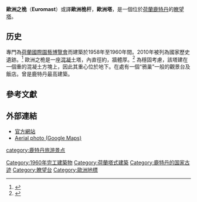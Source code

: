 {{Infobox building
| building_name   = 歐洲之桅<br>Euromast
| image           = Rotterdam euromast.jpg
| caption         =
| former_name     = 
| location        = {{NLD}}[[鹿特丹|鹿特丹]]，Parkhaven 20
| coordinates     = {{coord|51.906111|4.465833|region:NL-ZH_type:landmark|display=title,inline}}
| completion_date = 1960年
| renovation_date = 1970年
| building_type   = [[瞭望塔|瞭望塔]]<br>酒店
| architectural_style = [[現代主義建築|現代主義]]
| antenna_spire   = {{convert|184.6|m|abbr=on}}
| roof            = {{convert|104|m|abbr=on}}
| elevator_count  = 2
| cost            =
| floor_area      = <!-- {{convert || m2|abbr=on}} -->
| architect       = Maaskant, van Dommelen, Kroos en Senf
| engineer        = A. J. van Neste <br>R. Swart (engineer)
| main_contractor = Aanneming Maatschappij J.P. van Eesteren
| developer       =
| owner           =
| management      =
| references      = <ref>{{ctbuh|5446}}</ref><ref>{{emporis|111171}}</ref><ref>{{skyscraperpage|}}</ref><ref>{{structurae|s0000577}}</ref>
}}

'''歐洲之桅'''（'''Euromast'''）或譯'''歐洲桅杆'''，'''歐洲塔'''，是一個位於[[荷蘭|荷蘭]][[鹿特丹|鹿特丹]]的[[瞭望塔|瞭望塔]]。

== 历史 ==
專門為[[荷蘭國際園藝博覽會|荷蘭國際園藝博覽會]]而建築於1958年至1960年間。2010年被列為國家歷史遺跡。<ref>{{cite Monumentenregister |monumentID=531142|name=Euromast|search=yes|accessdate=9 February 2012}}</ref> 歐洲之桅是一座[[混凝土|混凝土]]塔，內直徑約{{convert|9|m|ft}}，牆體厚{{convert|30|cm|ft}}。<ref>{{cite web|title=Euromast|url=http://globenavigation.com/euromast-rotterdam/|access-date=2013-06-10|archive-url=https://web.archive.org/web/20121106043433/http://globenavigation.com/euromast-rotterdam/|archive-date=2012-11-06|dead-url=yes}}</ref> 為穩固考慮，該塔建在一個重{{convert|1900000|kg}}的混凝土方塊上，因此其重心位於地下。在{{convert|96|m|ft}}處有一個“鴉巢”一般的觀景台及飯店。曾是鹿特丹最高建築。

== 參考文獻 ==
{{reflist}}

== 外部連結 ==
{{commons category|Euromast}}

* [http://www.euromast.nl/english/ 官方網站] {{Wayback|url=http://www.euromast.nl/english/ |date=20161202010516 }}
* [http://www.ict4us.com/markant/googlemaps-euromast.htm Aerial photo (Google Maps)] {{Wayback|url=http://www.ict4us.com/markant/googlemaps-euromast.htm |date=20160303201526 }}

[[Category:1960年完工建築物|Category:1960年完工建築物]]
[[Category:荷蘭塔式建築|Category:荷蘭塔式建築]]
[[Category:鹿特丹的国家古迹|Category:鹿特丹的国家古迹]]
[[Category:瞭望台|Category:瞭望台]]
[[Category:歐洲地標|Category:歐洲地標]]
[[category:鹿特丹旅游景点|category:鹿特丹旅游景点]]